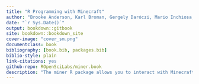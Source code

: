 ```yaml
---
title: "R Programming with Minecraft"
author: "Brooke Anderson, Karl Broman, Gergely Daróczi, Mario Inchiosa, David Smith, and Ali Zaidi"
date: "`r Sys.Date()`"
output: bookdown::gitbook
site: bookdown::bookdown_site
cover-image: "cover_sm.png"
documentclass: book
bibliography: [book.bib, packages.bib]
biblio-style: plain
link-citations: yes
github-repo: ROpenSciLabs/miner.book
description: "The miner R package allows you to interact with Minecraft using the R programming language. This book shows you how to do use it."
---
```

